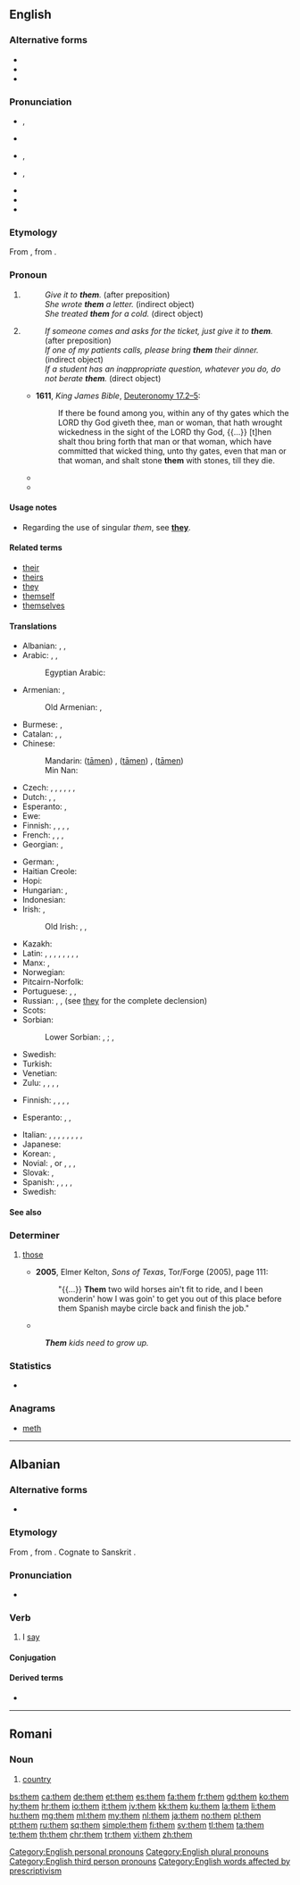 {{also|thêm}}
==English==
{{wikipedia}}

===Alternative forms===
* {{l|en|dem}}
* {{l|en|em}}
* {{l|en|'em}}

===Pronunciation===
* {{a|Stressed}} {{enPR|''th''ĕm}}, {{IPA|/ðɛm/|lang=en}}
* {{audio|En-us-them.ogg|Audio (US)|lang=en}}
* {{a|Unstressed}} {{enPR|''th''əm}}, {{IPA|/ðəm/|lang=en}}
* {{a|Unstressed}} {{a|nonstandard}} {{enPR|dəm}}, {{IPA|[dəm]|lang=en}}
* {{audio|En-us-them-unstressed.ogg|Audio (US) unstressed, in the phrase "see them"|lang=en}}
* {{rhymes|ɛm|lang=en}}
* {{rhymes|əm|lang=en}}

===Etymology===
From {{etyl|enm|en}}, from {{etyl|non|en}}.

===Pronoun===
{{en-pron|desc=personal pronoun, objective case}}

# {{non-gloss definition|Objective case of ''[[they]]'': third personal plural pronoun used after a preposition or as the object of a verb.}}
#: ''Give it to '''them'''.'' (after preposition)
#: ''She wrote '''them''' a letter.'' (indirect object)
#: ''She treated '''them''' for a cold.'' (direct object)
# {{non-gloss definition|Objective case of ''[[they]]'': third-person singular pronoun used after a preposition or as the object of a verb.}}
#: ''If someone comes and asks for the ticket, just give it to '''them'''.'' (after preposition)
#: ''If one of my patients calls, please bring '''them''' their dinner.'' (indirect object)
#: ''If a student has an inappropriate question, whatever you do, do not berate '''them'''.'' (direct object)
#* '''1611''', ''King James Bible'', [[s:Bible (King James)/Deuteronomy#Chapter 17|Deuteronomy 17.2–5]]:
#*: If there be found among you, within any of thy gates which the LORD thy God giveth thee, man or woman, that hath wrought wickedness in the sight of the LORD thy God, {{...}} [t]hen shalt thou bring forth that man or that woman, which have committed that wicked thing, unto thy gates, even that man or that woman, and shalt stone '''them''' with stones, till they die.
#* {{quote-book|year=2006|title=First on the Scence: Student Reference Guide|author=St. John Ambulance|isbn=1-894070-56-9|section=Lesson 2, page 3|passage=Place the casualty on their back with feet and legs raised—this is called the ''shock position''. [emphasis in original] Once the casualty is positioned, cover '''them''' to preserve body heat, but do not overheat.}}
#* {{quote-book|year=2007|first=J. K.|last=Rowling|authorlink=J. K. Rowling|title={{w|Harry Potter and the Deathly Hallows}}|location=(quoted edition: London|publisher=Bloomsbury, 2008|isbn=978 0 7475 9586 1|page=270)|passage=Someone in the crowd around the lifts called sycophantically, ‘Morning, Yaxley!’ Yaxley ignored '''them'''.}}

====Usage notes====
* Regarding the use of singular ''them'', see '''[[they]]'''.

====Related terms====
* [[their]]
* [[theirs]]
* [[they]]
* [[themself]]
* [[themselves]]

====Translations====
{{trans-top|third personal plural pronoun used after a preposition or as the object of a verb}}
* Albanian: {{t+|sq|ata}}, {{t+|sq|ato}}, {{t+|sq|atyre}}
* Arabic: {{t+|ar|ـهُم|m|tr=-hum}}, {{t|ar|ـهُنَّ|f|tr=-hunna}}, {{t|ar|ـهُما|d|tr=-humā}}
*: Egyptian Arabic: {{t|arz|هم|alt='''ـهم'''|tr=-hum|sc=Arab}}
* Armenian: {{t|hy|նրանց}}, {{l|hy|իրենց}}
*: Old Armenian: {{t|xcl|նոցա}}, {{t|xcl|նոսա}}
* Burmese: {{t|my|သူတို့|tr=thudo.|sc=Mymr}}, {{t+|my|သူများ|tr=thumya:|sc=Mymr}}
* Catalan: {{qualifier|accusative}} {{t+|ca|els|m}}, {{t+|ca|les|f}}, {{qualifier|dative}} {{t+|ca|els}}
* Chinese:
*: Mandarin: {{zh-ts|他們|他们}} ([[tāmen]]) {{qualifier|human}}, {{zh-ts|她們|她们}} ([[tāmen]]) {{qualifier|human females only}}, {{zh-ts|它們|它们}} ([[tāmen]]) {{qualifier|non-human}}
*: Min Nan: {{t|nan|亻因|tr=[[in]]|sc=Hani}}
* Czech: {{t+|cs|jich}} {{qualifier|genitive, locative}}, {{t+|cs|nich}} {{qualifier|genitive, locative after preposition}}, {{t+|cs|jim}} {{qualifier|dative}}, {{t+|cs|nim}} {{qualifier|dative after preposition}}, {{t+|cs|je}} {{qualifier|accusative}}, {{t+|cs|ně}} {{qualifier|accusative after preposition}}, {{t+|cs|jimi}} {{qualifier|instrumental}} {{t+|cs|nimi}} {{qualifier|instrumental after preposition}}
* Dutch: {{t+|nl|hen}} {{qualifier|esp. for direct objects}}, {{t+|nl|hun}} {{qualifier|esp. for indirect objects}}, {{t+|nl|ze}} {{qualifier|unemphatic}}
* Esperanto: {{t+|eo|ili}}, {{t+|eo|ilin}}
* Ewe: {{t|ee|wo}}
* Finnish: {{t+|fi|heidät}}, {{t+|fi|heitä}}, {{t|fi|heillä}}, {{t|fi|heille}}, {{qualifier|inflected forms of [[he#Finnish|he]] - "they", of which the ones listed are the most frequently used}} {{t|fi|heiltä}}
* French: {{qualifier|accusative}} {{t+|fr|les}}, {{qualifier|dative}} {{t+|fr|leur}}, {{qualifier|after preposition or emphatic}} {{t+|fr|eux|m}}, {{qualifier|after preposition or emphatic}} {{t+|fr|elles|f}}
* Georgian: {{t|ka|მათ}}, {{t|ka|იმათ}}
{{trans-mid}}
* German: {{t+|de|sie}} {{qualifier|accusative}}, {{t+|de|ihnen}} {{qualifier|dative}}
* Haitian Creole: {{t|ht|yo}}
* Hopi: {{t|hop|pumuy}}
* Hungarian: {{t+|hu|őket}}, {{t+|hu|azokat}}
* Indonesian: {{t+|id|mereka}}
* Irish: {{t|ga|iad}}, {{t|ga|iadsan}} {{qualifier|emphatic}}
*: Old Irish: {{t|sga|s-}}, {{t|sga|da-}}, {{t|sga|-us}}
* Kazakh: {{t|kk|оларды|tr=olardı|sc=Cyrl}}
* Latin: {{t|la|eos|m}}, {{t|la|eas|f}}, {{t|la|ea|n}}, {{t|la|illos|m}}, {{t|la|illas|f}}, {{t|la|illa|n}}, {{t+|la|hos|m}}, {{t+|la|has|f}}, {{t|la|haec|n}}
* Manx: {{t+|gv|ad}}, {{t|gv|adsyn}} {{qualifier|emphatic}}
* Norwegian: {{t+|no|dem}}
* Pitcairn-Norfolk: {{t|pih|dem}}
* Portuguese: {{t+|pt|os|m-p}} {{qualifier|direct object}}, {{t+|pt|lhes|m-f-p}} {{qualifier|dative}}, {{t+|pt|eles|m-p}} {{qualifier|preposition}}
* Russian: {{t+|ru|их}} {{qualifier|direct object}}, {{t+|ru|им}} {{qualifier|indirect object}}, (see {{t+|ru|они́}} [[they]] for the complete declension)
* Scots: {{t|sco|thaim}}
* Sorbian:
*: Lower Sorbian: {{t|dsb|jej|d}}, {{t|dsb|je|p}} {{qualifier|inanimate}}; {{t|dsb|jeju|d}}, {{t|dsb|jich|p}} {{qualifier|animate}}
* Swedish: {{t+|sv|dem}}
* Turkish: {{t+|tr|onlar}}
* Venetian: {{t+|vec|lori}}
* Zulu: {{t|zu|bona|c2}} {{qualifier|usually for people}}, {{t|zu|yona|c4}}, {{t|zu|wona|c6}}, {{t|zu|zona|c8}}, {{t|zu|zona|c10}}
{{trans-bottom}}

{{trans-top|third-person singular pronoun of indeterminate gender}}
* Finnish: {{t+|fi|hänet}}, {{t+|fi|häntä}}, {{t+|fi|hänellä}}, {{t+|fi|hänelle}}, {{qualifier|inflected forms of [[hän#Finnish|hän]] - "he, she", of which the ones listed are the most frequently used}} {{t+|fi|häneltä}}
{{trans-mid}}
{{trans-bottom}}

{{checktrans-top}}
* Esperanto: {{qualifier|after preposition}} {{t+check|eo|ili}}, {{qualifier|indirect object}} {{t-check|eo|[[al]] [[ili]]}} <!-- was "[[al]] [[ili]]" - assumed sum-of-parts; if an idiom, use {{t}} instead of {{t-SOP}}. see [[User:Kephir/gadgets/xte#Translation_fixing]] -->, {{qualifier|direct object}} {{t+check|eo|ili|alt=ilin}} <!-- was "[[ili]]n" - assumed inflected form or vocalised spelling; please verify if linking is acceptable. see [[User:Kephir/gadgets/xte#Translation_fixing]] -->
{{attention|it|example sentences should be on the proper entries}}
* Italian: {{qualifier|after preposition}} {{t+check|it|loro}}, {{qualifier|indirect object}} {{t+check|it|loro}}, {{qualifier|colloquial}} {{t+check|it|gli}}, {{qualifier|indirect object, emphatic}} {{t-check|it|[[a]] [[loro]]}}, {{qualifier|indirect object with an imperative verb}} {{t+check|it|loro}}, {{qualifier|colloquial; becomes'' glie- ''when used with a direct object}} {{t+check|it|gli}}, {{qualifier|direct object}} {{t+check|it|li|m}}, {{t+check|it|le|f}}, {{qualifier|direct object, emphatic}} {{t+check|it|loro}}
* Japanese: {{t-check|ja|彼らを|tr=かれらを, karera o|sc=Jpan}}
* Korean: {{t-check|ko|그들을|tr=geudeuleul|sc=Kore}}, {{t-check|ko|그들에게|tr=geudeulege|sc=Kore}}
* Novial: {{t-check|nov|les|m}}, {{g|f}} or {{g|n}}, {{t-check|nov|los|m}}, {{t-check|nov|las|f}}, {{t-check|nov|lus|n}}
* Slovak: {{qualifier|dative}} {{t-check|sk|im}}, {{qualifier|accusative}} {{t-check|sk|ich}}
* Spanish: {{qualifier|direct object}} {{t+check|es|les}}, {{t+check|es|ellos|m|alt=a ellos}} <!-- was "a [[ellos]]" - assumed inflected form or vocalised spelling; please verify if linking is acceptable. see [[User:Kephir/gadgets/xte#Translation_fixing]] -->, {{qualifier|indirect object}} {{t+check|es|ellas|f|alt=a ellas}} <!-- was "a [[ellas]]" - assumed inflected form or vocalised spelling; please verify if linking is acceptable. see [[User:Kephir/gadgets/xte#Translation_fixing]] -->, {{t+check|es|ellos|m}}, {{qualifier|after preposition}} {{t+check|es|ellas|f}}
* Swedish: {{t+check|sv|dem}}
{{trans-bottom}}

====See also====
{{English personal pronouns}}

===Determiner===
{{en-det}}

# {{context|dialectal|lang=en}} [[those]]
#* '''2005''', Elmer Kelton, ''Sons of Texas'', Tor/Forge (2005), page 111:
#*: "{{...}} '''Them''' two wild horses ain't fit to ride, and I been wonderin' how I was goin' to get you out of this place before them Spanish maybe circle back and finish the job."
#* {{seemorecites|lang=en}}
#: '''''Them''' kids need to grow up.''

===Statistics===
* {{rank|been|will|no|49|them|when|if|there}}

===Anagrams===
* [[meth#English|meth]]

[[Category:English personal pronouns]]
[[Category:English plural pronouns]]
[[Category:English third person pronouns]]
[[Category:English words affected by prescriptivism]]

----

==Albanian==

===Alternative forms===
* {{l|sq|thom}}

===Etymology===
From {{etyl|sqj-pro|sq}} {{m|sqj-pro|*ϑēm-}}, from {{etyl|ine-pro|sq}} {{m|ine-pro|*ḱeh₁(n)s-||to say, instruct, announce}}. Cognate to Sanskrit {{term||tr=śā́sti||to instruct, advise, command|lang=sa}}.{{attention|ine-pro|is there a more standard way of spelling that ine-pro root's name? e.g. with a subscript h?}}

===Pronunciation===
* {{IPA|[θɛm]|lang=sq}}

===Verb===
{{sq-verb|thashë|thënë}}

# I [[say]]

====Conjugation====
{{sq-conj/them}}

====Derived terms====
* {{l|sq|kundërthem}}

----

==Romani==

===Noun===
{{rom-noun|them|m||a}}

# [[country]]

[[bs:them]]
[[ca:them]]
[[de:them]]
[[et:them]]
[[es:them]]
[[fa:them]]
[[fr:them]]
[[gd:them]]
[[ko:them]]
[[hy:them]]
[[hr:them]]
[[io:them]]
[[it:them]]
[[jv:them]]
[[kk:them]]
[[ku:them]]
[[la:them]]
[[li:them]]
[[hu:them]]
[[mg:them]]
[[ml:them]]
[[my:them]]
[[nl:them]]
[[ja:them]]
[[no:them]]
[[pl:them]]
[[pt:them]]
[[ru:them]]
[[sq:them]]
[[simple:them]]
[[fi:them]]
[[sv:them]]
[[tl:them]]
[[ta:them]]
[[te:them]]
[[th:them]]
[[chr:them]]
[[tr:them]]
[[vi:them]]
[[zh:them]]